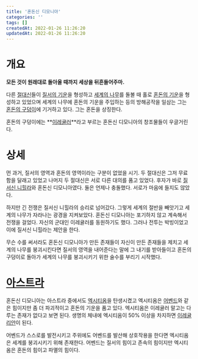 ```yaml
---
title: '혼돈신 디모니아'
categories: ''
tags: []
createdAt: 2022-01-26 11:26:20
updatedAt: 2022-01-26 11:26:20
---
```


# 개요
<QBlock>
  <P><Strong>모든 것이 원래대로 돌아올 때까지 세상을 뒤흔들어주마.</Strong></P>
</QBlock>

다른 [절대신](절대신)들이 [질서의 기운](질서의_기운)을 형성하고 [세계의 나무](세계의_나무)를 돌볼 때 홀로 [혼돈의 기운](혼돈의_기운)을 형성하고 있었으며 세계의 나무에 혼돈의 기운을 주입하는 등의 방해공작을 일삼는 그는 [혼돈의 구덩이](디모니아_케이어스)에 기거하고 있다. 그는 혼돈을 상징한다.

혼돈의 구덩이에는 **[이레귤러](이레귤러)**라고 부르는 혼돈신 디모니아의 창조물들이 우글거린다.

# 상세
먼 과거, 질서의 영역과 혼돈의 영역이라는 구분이 없었을 시기. 두 절대신은 그저 무료함을 달래고 있었고 나머지 두 절대신은 서로 다른 대의를 품고 있었다. 후자가 바로 [질서신 니힐라](질서신_니힐라)와 혼돈신 디모니아였다. 둘은 언제나 충돌했다. 서로가 마음에 들지도 않았다.

하지만 긴 전쟁은 질서신 니힐라의 승리로 넘어갔다. 그렇게 세계의 절반을 빼앗기고 세계의 나무가 자라나는 광경을 지켜보았다. 혼돈신 디모니아는 포기하지 않고 계속해서 전쟁을 걸었다. 자신의 군대인 이레귤러를 동원하기도 했다. 그러나 전투는 박빙이었고 이에 질서신 니힐라는 제안을 한다.

무슨 수를 써서라도 혼돈신 디모니아가 만든 존재들이 자신이 만든 존재들을 제치고 세계의 나무를 붕괴시킨다면 질서의 영역을 내어준다는 말에 그 내기를 받아들이고 혼돈의 구덩이로 돌아가 세계의 나무를 붕괴시키기 위한 술수를 부리기 시작했다.

# [아스트라](아스트라)
혼돈신 디모니아는 아스트라 중에서도 [엑시티옴](엑시티옴)을 탄생시켰고 엑시티옴은 [어벤드](어벤드)와 같은 힘이지만 좀 더 파괴적이고 혼돈의 기운을 품고 있다. 엑시티옴은 이레귤러 말고는 다루는 존재가 없다고 보면 된다. 생명의 체내에 엑시티옴이 50% 이상을 차지하면 [이레귤리안](이레귤리안)이 된다.

어벤드가 스스로를 발전시키고 주위에도 어벤드를 발산해 상호작용을 한다면 엑시티옴은 세계를 붕괴시키기 위해 존재한다. 어벤드는 질서의 힘이고 존속의 힘이지만 엑시티옴은 혼돈의 힘이고 파멸의 힘이다.
